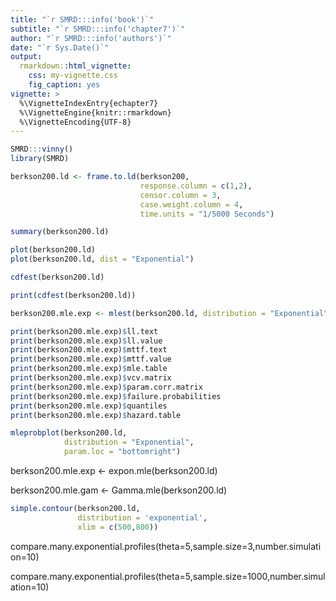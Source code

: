 ```yaml
---
title: "`r SMRD:::info('book')`"
subtitle: "`r SMRD:::info('chapter7')`"
author: "`r SMRD:::info('authors')`"
date: "`r Sys.Date()`"
output: 
  rmarkdown::html_vignette:
    css: my-vignette.css
    fig_caption: yes
vignette: >
  %\VignetteIndexEntry{echapter7}
  %\VignetteEngine{knitr::rmarkdown}
  %\VignetteEncoding{UTF-8}
---
```


```r
SMRD:::vinny()
library(SMRD)
```

```r
berkson200.ld <- frame.to.ld(berkson200,
                             response.column = c(1,2),
                             censor.column = 3,
                             case.weight.column = 4,
                             time.units = "1/5000 Seconds")

summary(berkson200.ld)

plot(berkson200.ld)
plot(berkson200.ld, dist = "Exponential")
```


```r
cdfest(berkson200.ld)

print(cdfest(berkson200.ld))
```


```r
berkson200.mle.exp <- mlest(berkson200.ld, distribution = "Exponential")

print(berkson200.mle.exp)$ll.text
print(berkson200.mle.exp)$ll.value
print(berkson200.mle.exp)$mttf.text
print(berkson200.mle.exp)$mttf.value
print(berkson200.mle.exp)$mle.table
print(berkson200.mle.exp)$vcv.matrix
print(berkson200.mle.exp)$param.corr.matrix
print(berkson200.mle.exp)$failure.probabilities
print(berkson200.mle.exp)$quantiles
print(berkson200.mle.exp)$hazard.table
```

```r
mleprobplot(berkson200.ld, 
            distribution = "Exponential", 
            param.loc = "bottomright") 
```


berkson200.mle.exp <- expon.mle(berkson200.ld)

berkson200.mle.gam <- Gamma.mle(berkson200.ld)

```r
simple.contour(berkson200.ld, 
               distribution = 'exponential', 
               xlim = c(500,800))
```

compare.many.exponential.profiles(theta=5,sample.size=3,number.simulation=10)

compare.many.exponential.profiles(theta=5,sample.size=1000,number.simulation=10)
